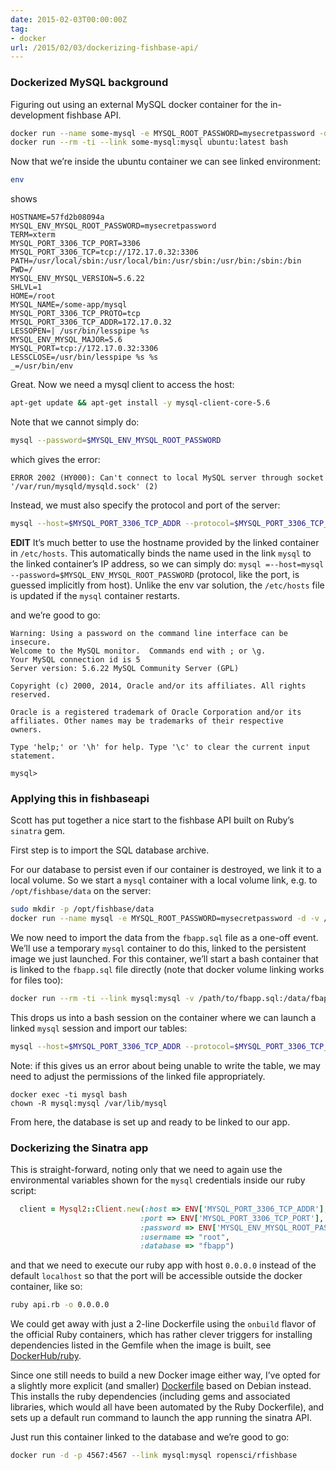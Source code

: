 ```yaml
---
date: 2015-02-03T00:00:00Z
tag:
- docker
url: /2015/02/03/dockerizing-fishbase-api/
---
```


### Dockerized MySQL background ###

Figuring out using an external MySQL docker container for the in-development fishbase API.  

```bash
docker run --name some-mysql -e MYSQL_ROOT_PASSWORD=mysecretpassword -d mysql
docker run --rm -ti --link some-mysql:mysql ubuntu:latest bash
```

Now that we're inside the ubuntu container we can see linked environment:

```bash
env
```
shows

```
HOSTNAME=57fd2b08094a
MYSQL_ENV_MYSQL_ROOT_PASSWORD=mysecretpassword
TERM=xterm
MYSQL_PORT_3306_TCP_PORT=3306
MYSQL_PORT_3306_TCP=tcp://172.17.0.32:3306
PATH=/usr/local/sbin:/usr/local/bin:/usr/sbin:/usr/bin:/sbin:/bin
PWD=/
MYSQL_ENV_MYSQL_VERSION=5.6.22
SHLVL=1
HOME=/root
MYSQL_NAME=/some-app/mysql
MYSQL_PORT_3306_TCP_PROTO=tcp
MYSQL_PORT_3306_TCP_ADDR=172.17.0.32
LESSOPEN=| /usr/bin/lesspipe %s
MYSQL_ENV_MYSQL_MAJOR=5.6
MYSQL_PORT=tcp://172.17.0.32:3306
LESSCLOSE=/usr/bin/lesspipe %s %s
_=/usr/bin/env
```


Great. Now we need a mysql client to access the host:

```bash
apt-get update && apt-get install -y mysql-client-core-5.6
```

Note that we cannot simply do:

```bash
mysql --password=$MYSQL_ENV_MYSQL_ROOT_PASSWORD
```
which gives the error:

```
ERROR 2002 (HY000): Can't connect to local MySQL server through socket '/var/run/mysqld/mysqld.sock' (2)
```

Instead, we must also specify the protocol and port of the server:

```bash
mysql --host=$MYSQL_PORT_3306_TCP_ADDR --protocol=$MYSQL_PORT_3306_TCP_PROTO --password=$MYSQL_ENV_MYSQL_ROOT_PASSWORD
```

**EDIT** It's much better to use the hostname provided by the linked container in `/etc/hosts`.  This automatically binds the name used in the link `mysql` to the linked container's IP address, so we can simply do: `mysql =--host=mysql --password=$MYSQL_ENV_MYSQL_ROOT_PASSWORD` (protocol, like the port, is guessed implicitly from host).  Unlike the env var solution, the `/etc/hosts` file is updated if the `mysql` container restarts.

and we're good to go:

```
Warning: Using a password on the command line interface can be insecure.
Welcome to the MySQL monitor.  Commands end with ; or \g.
Your MySQL connection id is 5
Server version: 5.6.22 MySQL Community Server (GPL)

Copyright (c) 2000, 2014, Oracle and/or its affiliates. All rights reserved.

Oracle is a registered trademark of Oracle Corporation and/or its
affiliates. Other names may be trademarks of their respective
owners.

Type 'help;' or '\h' for help. Type '\c' to clear the current input statement.

mysql> 
```


### Applying this in fishbaseapi ###

Scott has put together a nice start to the fishbase API built on Ruby's `sinatra` gem.


First step is to import the SQL database archive. 

For our database to persist even if our container is destroyed, we link it to a local volume. So we start a `mysql` container with a local volume link, e.g. to `/opt/fishbase/data` on the server:

```bash
sudo mkdir -p /opt/fishbase/data
docker run --name mysql -e MYSQL_ROOT_PASSWORD=mysecretpassword -d -v /opt/fishbase/data:/var/lib/mysql mysql
```
We now need to import the data from the `fbapp.sql` file as a one-off event. We'll use a temporary `mysql` container to do this, linked to the persistent image we just launched.  For this container, we'll start a bash container that is linked to the `fbapp.sql` file directly (note that docker volume linking works for files too):

```bash
docker run --rm -ti --link mysql:mysql -v /path/to/fbapp.sql:/data/fbapp.sql -w /data mysql bash
```

This drops us into a bash session on the container where we can launch a linked `mysql` session and import our tables:

```bash
mysql --host=$MYSQL_PORT_3306_TCP_ADDR --protocol=$MYSQL_PORT_3306_TCP_PROTO --password=$MYSQL_ENV_MYSQL_ROOT_PASSWORD fbapp < fbapp.sql
```

Note: if this gives us an error about being unable to write the table, we may need to adjust the permissions of the linked file appropriately.

```
docker exec -ti mysql bash
chown -R mysql:mysql /var/lib/mysql
```

From here, the database is set up and ready to be linked to our app.

### Dockerizing the Sinatra app ###


This is straight-forward, noting only that we need to again use the environmental variables shown for the `mysql` credentials inside our ruby script:

```ruby
  client = Mysql2::Client.new(:host => ENV['MYSQL_PORT_3306_TCP_ADDR'], 
                             :port => ENV['MYSQL_PORT_3306_TCP_PORT'], 
                             :password => ENV['MYSQL_ENV_MYSQL_ROOT_PASSWORD'],
                             :username => "root", 
                             :database => "fbapp")
```
and that we need to execute our ruby app with host `0.0.0.0` instead of the default `localhost` so that the port will be accessible outside the docker container, like so:

```bash
ruby api.rb -o 0.0.0.0
```


We could get away with just a 2-line Dockerfile using the
`onbuild` flavor of the official Ruby containers,
which has rather clever triggers for installing dependencies
listed in the Gemfile when the image is built, see
[DockerHub/ruby](https://registry.hub.docker.com/_/ruby/). 

Since one still needs to build a new Docker image either way,
I've opted for a slightly more explicit (and smaller)
[Dockerfile](https://github.com/ropensci/fishbaseapi/blob/master/Dockerfile)
based on Debian instead. This installs the ruby dependencies (including
gems and associated libraries, which would all have been automated by
the Ruby Dockerfile), and sets up a default run command to launch the app
running the sinatra API.  

Just run this container linked to the database and we're good to go:

```bash
docker run -d -p 4567:4567 --link mysql:mysql ropensci/rfishbase
```


